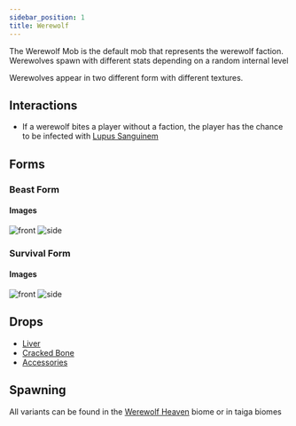 ```yaml
---
sidebar_position: 1
title: Werewolf
---
```




The Werewolf Mob is the default mob that represents the werewolf faction.
Werewolves spawn with different stats depending on a random internal level

Werewolves appear in two different form with different textures.

## Interactions
- If a werewolf bites a player without a faction, the player has the chance to be infected with [Lupus Sanguinem](../effects.mdx#lupus-sanguinem)

## Forms
### Beast Form

#### Images
<img src={frontBeastImage} width={300} alt="front"/>

<img src={sideBeastImage} width={400} alt="side"/>

### Survival Form

#### Images
<img src={frontSurvivalistImage} width={300} alt="front"/>

<img src={sideSurvivalistImage} width={400} alt="side"/>

## Drops

- [Liver](../items.mdx#liver)
- [Cracked Bone](../items.mdx#cracked-bone)
- [Accessories](../items.mdx#accessories)

## Spawning
All variants can be found in the [Werewolf Heaven](../biomes.mdx#werewolf-heaven) biome or in taiga biomes
